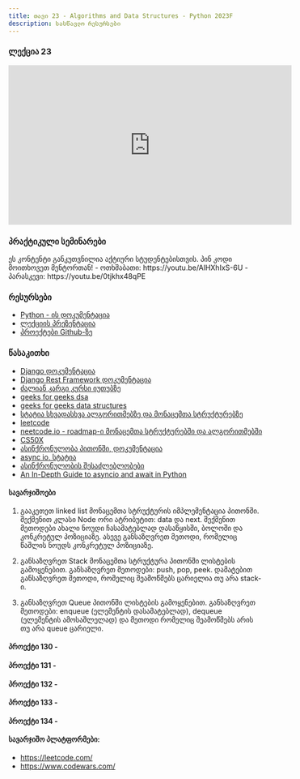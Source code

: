 ```yaml
---
title: თავი 23 - Algorithms and Data Structures - Python 2023F
description: სასწავლო რესურსები
---
```


### ლექცია 23
<iframe width="560" height="315" src="https://www.youtube.com/embed/RmqhcgHD574" title="YouTube video player" frameBorder="0" allow="accelerometer; autoplay; clipboard-write; encrypted-media; gyroscope; picture-in-picture; web-share" allowFullScreen></iframe>

### პრაქტიკული სემინარები

<Card>
<PinCodeProtectedContent>
    <Locked>
        ეს კონტენტი განკუთვნილია აქტიური სტუდენტებისთვის.
        პინ კოდი მოითხოვეთ მენტორთან!
    </Locked>
    <Unlocked>
        - ოთხშაბათი: https://youtu.be/AlHXhIxS-6U
        - პარასკევი: https://youtu.be/0tjkhx48qPE
    </Unlocked>
</PinCodeProtectedContent>
</Card>

### რესურსები
- [Python - ის დოკუმენტაცია](https://docs.python.org/3/library/)
- [ლექციის პრეზენტაცია](https://docs.google.com/presentation/d/1M7CDxe6M1UGziGQ-gfVonXZ6T23EPA4mcSGfb7DCR28/edit?usp=sharing)
- [პროექტები Github-ზე](https://github.com/GiorgiTarsaidze/2023F_python_django)

### წასაკითხი
- [Django დოკუმენტაცია](https://docs.djangoproject.com/en/4.2/)
- [Django Rest Framework დოკუმენტაცია](https://www.django-rest-framework.org/)
- [ძალიან კარგი კურსი იუთუბზე](https://www.youtube.com/watch?v=_t2GVaQasRY&list=PLeo1K3hjS3uu_n_a__MI_KktGTLYopZ12)
- [geeks for geeks dsa](https://www.geeksforgeeks.org/learn-data-structures-and-algorithms-dsa-tutorial/)
- [geeks for geeks data structures](https://www.geeksforgeeks.org/data-structures/)
- [სტატია სხვადასხვა ალგორითმებზე და მონაცემთა სტრუქტურებზე](https://medium.com/marketing-and-entrepreneurship/complete-introduction-to-the-30-most-essential-data-structures-algorithms-5f8090773d21)
- [leetcode](https://leetcode.com/problemset/all-code-essentials/)
- [neetcode.io - roadmap-ი მონაცემთა სტრუქტურებში და ალგორითმებში](https://neetcode.io/)
- [CS50X](https://cs50.harvard.edu/x/2024/)
- [ასინქრონულობა პითონში, დოკუმენტაცია](https://docs.python.org/3/library/asyncio.html)
- [async io, სტატია](https://realpython.com/async-io-python/)
- [ასინქრონულობის შესაძლებლობები](https://realpython.com/python-async-features/)
- [An In-Depth Guide to asyncio and await in Python](https://medium.com/@danielwume/an-in-depth-guide-to-asyncio-and-await-in-python-059c3ecc9d96)


#### სავარჯიშოები

1. გააკეთეთ linked list მონაცემთა სტრუქტურის იმპლემენტაცია პითონში. შექმენით კლასი Node ორი ატრიბუტით: data და next.
შექმენით მეთოდები ახალი ნოუდი ჩასამატებლად დასაწყისში, ბოლოში და კონკრეტულ პოზიციაზე. ასევე განსაზღვრეთ მეთოდი, რომელიც წაშლის ნოუდს კონკრეტულ პოზიციაზე.

2. განსაზღვრეთ Stack მონაცემთა სტრუქტურა პითონში ლისტების გამოყენებით. განსაზღვრეთ მეთოდები: push, pop, peek. დამატებით განსაზღვრეთ მეთოდი, რომელიც შეამოწმებს ცარიელია თუ არა stack-ი.

3. განსაზღვრეთ Queue პითონში ლისტების გამოყენებით. განსაზღვრეთ მეთოდები: enqueue (ელემენტის დასამატებლად), dequeue (ელემენტის ამოსაშლელად) და მეთოდი რომელიც შეამოწმებს არის თუ არა queue ცარიელი.

#### პროექტი 130 -

#### პროექტი 131 -

#### პროექტი 132 -

#### პროექტი 133 -

#### პროექტი 134 -


#### სავარჯიშო პლატფორმები:
- https://leetcode.com/
- https://www.codewars.com/